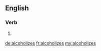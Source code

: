 ==English==

===Verb===
{{head|en|verb form}}

# {{en-third-person singular of|alcoholize}}

[[de:alcoholizes]]
[[fr:alcoholizes]]
[[my:alcoholizes]]